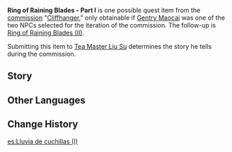 {{Item Infobox
|id           = 100373
|image        = Book Letter.png
|type         = Quest Items
|description  = Segments from "Ring of Raining Blades - Part I," mentioned by [[Tea Master Liu Su|Liusu]], that features the story of the [[Guhua Clan]]...
|source1      = Obtained during the [[Cliffhanger]] commission
}}
'''Ring of Raining Blades - Part I''' is one possible quest item from the [[commission]] "[[Cliffhanger]]," only obtainable if [[Gentry Maocai]] was one of the two NPCs selected for the iteration of the commission. The follow-up is [[Ring of Raining Blades (II)]].

Submitting this item to [[Tea Master Liu Su]] determines the story he tells during the commission.

==Story==
{{Dialogue start}}
{{Transclude|section=1|Cliffhanger|RRB1}}
{{Dialogue end}}

==Other Languages==
{{Other Languages
|en      = Ring of Raining Blades (I)
|zhs     = 《裁雨声・上》
|zhs_rm  = "Cái Yǔ Shēng · Shàng"
|zht     = 《裁雨聲・上》
|zht_rm  = "Cái Yǔ Shēng · Shàng"
|zh_tl   = "Sound of Rain-Cutting · Part One of Three"
|ja      = 『裁雨の音・上』
|ja_rm   = "Saiu no Oto - Jou"
|ja_tl   = "Sound of Rain-Cutting - Volume One"
|ko      = 《비를 베는 소리・상》
|ko_rm   = 
|ko_tl   = 
|es      = Lluvia de cuchillas (I)
|es_tl   = 
|fr      = « Chroniques des lames de pluie - Tome I »
|fr_tl   = "Chronicles of Rainblades - Tome I"
|ru      = «Дождь клинков. Часть первая»
|ru_tl   = 
|th      = "เสียงตัดฝน ตอนที่ 1"
|th_rm   = Siang tat fon tonthi 1
|th_tl   = "Sound of Cutting Rain <!--"when"?-->1"
|vi      = [Tài Vũ Thanh - 1]
|vi_tl   = 
|de      = „Schnitte im rauschenden Regen – Teil 1“
|de_tl   = "Cuts in Soughing Rain - Part I"
|id      = Suara Hujan Pedang (I)
|id_tl   = Sound of Sword Rain (I)
|pt      = Chuva de Lâminas - Parte I
|pt_tl   = 
}}

==Change History==
{{Change History|1.0}}

[[es:Lluvia de cuchillas (I)]]